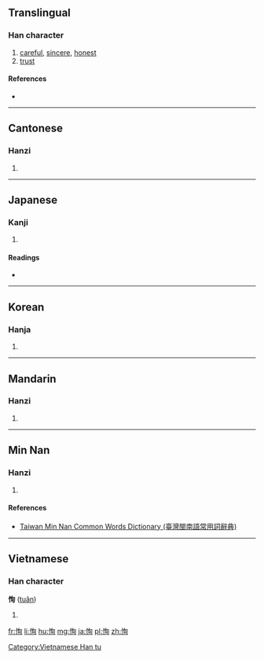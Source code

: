 {{also|悛}}
==Translingual==

===Han character===
{{Han char|rn=61|rad=心|as=06|sn=9|four=97020|canj=PPA|ids=⿰忄旬}}

# [[careful]], [[sincere]], [[honest]]
# [[trust]]

====References====
* {{Han ref|kx=0383.180|dkj=10520|dj=0713.090|hdz=42297.080|uh=6042|ud=24642|bh=CECB|bd=52939}}

----

==Cantonese==

===Hanzi===
{{yue-hanzi|jyut=[[seon1]]|y=seun1}}

# {{defn|lang=yue|sort=心06}}

----

==Japanese==

===Kanji===
{{ja-kanji|grade=|rs=心06}}

# {{defn|lang=ja|sort=心06}}

====Readings====
* {{ja-readings|on=[[じゅん]] (jun), [[しゅん]] (shun)|kun=[[まこと]] (makoto)}}

----

==Korean==

===Hanja===
{{ko-hanja|hangeul=[[순]], [[준]]|eumhun=|rv=sun, jun|mr=sun, chun|y=swun, cwun}}

# {{defn|lang=ko|sort=心06}}

----

==Mandarin==

===Hanzi===
{{cmn-hanzi|pin=[[xún]] ([[xun2]])|wg=hsün<sup>2</sup>}}

# {{defn|lang=cmn|sort=心06}}

----

==Min Nan==

===Hanzi===
{{nan-hanzi|tlpa=[[sún]] (sun<sup>2</sup>)}}

# {{defn|lang=nan|sort=心06}}

====References====
* [http://twblg.dict.edu.tw/holodict_new/index.html Taiwan Min Nan Common Words Dictionary (臺灣閩南語常用詞辭典)]

----

==Vietnamese==

===Han character===
'''恂''' ([[tuân]])

# {{defn|lang=vi}}

[[Category:Vietnamese Han tu]]

[[fr:恂]]
[[li:恂]]
[[hu:恂]]
[[mg:恂]]
[[ja:恂]]
[[pl:恂]]
[[zh:恂]]